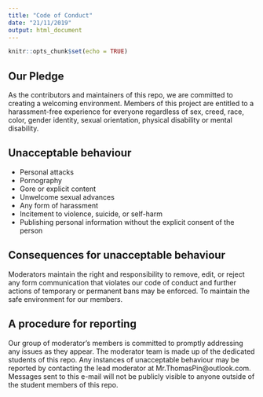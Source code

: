 ```yaml
---
title: "Code of Conduct"
date: "21/11/2019"
output: html_document
---
```


```r
knitr::opts_chunk$set(echo = TRUE)
```

## Our Pledge
As the contributors and maintainers of this repo, we are committed to creating a welcoming environment. Members of this project are entitled to a harassment-free experience for everyone regardless of sex, creed, race, color, gender identity, sexual orientation, physical disability or mental disability. 

## Unacceptable behaviour
- Personal attacks 
- Pornography 
- Gore or explicit content  
- Unwelcome sexual advances 
- Any form of harassment
- Incitement to violence, suicide, or self-harm
- Publishing personal information without the explicit consent of the person   

## Consequences for unacceptable behaviour
Moderators maintain the right and responsibility to remove, edit, or reject any form communication that violates our code of conduct and further actions of temporary or permanent bans may be enforced. To maintain the safe environment for our members.  

## A procedure for reporting 
Our group of moderator’s members is committed to promptly addressing any issues as they appear. The moderator team is made up of the dedicated students of this repo. Any instances of unacceptable behaviour may be reported by contacting the lead moderator at Mr.ThomasPin@outlook.com. Messages sent to this e-mail will not be publicly visible to anyone outside of the student members of this repo.  
